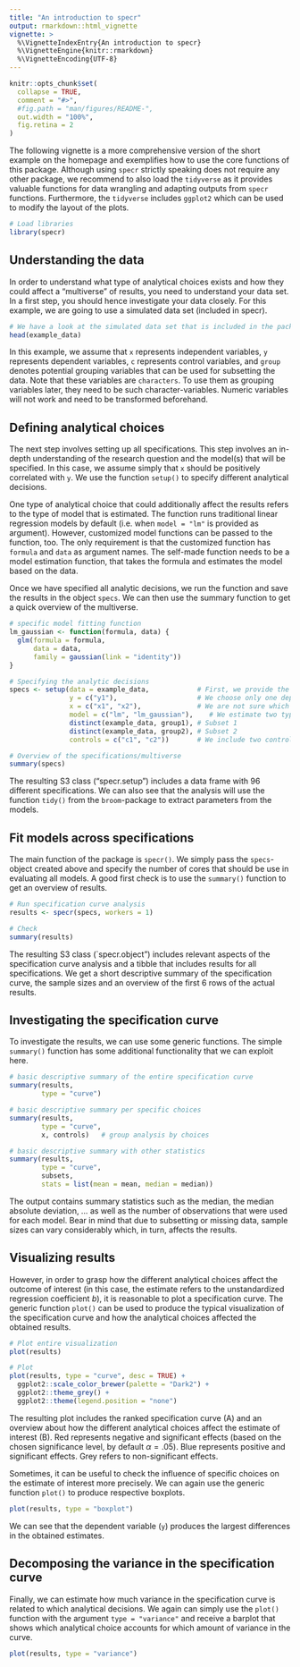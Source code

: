 ```yaml
---
title: "An introduction to specr"
output: rmarkdown::html_vignette
vignette: >
  %\VignetteIndexEntry{An introduction to specr}
  %\VignetteEngine{knitr::rmarkdown}
  %\VignetteEncoding{UTF-8}
---
```


```r
knitr::opts_chunk$set(
  collapse = TRUE,
  comment = "#>",
  #fig.path = "man/figures/README-",
  out.width = "100%",
  fig.retina = 2
)
```


The following vignette is a more comprehensive version of the short example on the homepage and exemplifies how to use the core functions of this package. Although using `specr` strictly speaking does not require any other package, we recommend to also load the `tidyverse` as it provides valuable functions for data wrangling and adapting outputs from `specr` functions. Furthermore, the `tidyverse` includes `ggplot2` which can be used to modify the layout of the plots. 

```r
# Load libraries
library(specr)
```


## Understanding the data

In order to understand what type of analytical choices exists and how they could affect a "multiverse" of results, you need to understand your data set. In a first step, you should hence investigate your data closely. For this example, we are going to use a simulated data set (included in specr). 

```r
# We have a look at the simulated data set that is included in the package
head(example_data)
```

In this example, we assume that `x` represents independent variables, `y` represents dependent variables, `c` represents control variables, and `group` denotes potential grouping variables that can be used for subsetting the data. Note that these variables are `characters`. To use them as grouping variables later, they need to be such character-variables. Numeric variables will not work and need to be transformed beforehand. 

## Defining analytical choices

The next step involves setting up all specifications. This step involves an in-depth understanding of the research question and the model(s) that will be specified. In this case, we assume simply that `x` should be positively correlated with `y`. We use the function `setup()` to specify different analytical decisions. 

One type of analytical choice that could additionally affect the results refers to the type of model that is estimated. The function runs traditional linear regression models by default (i.e. when `model = "lm"` is provided as argument). However, customized model functions can be passed to the function, too. The only requirement is that the customized function has `formula` and `data` as argument names. The self-made function needs to be a model estimation function, that takes the formula and estimates the model based on the data.

Once we have specified all analytic decisions, we run the function and save the results in the object `specs`. We can then use the summary function to get a quick overview of the multiverse. 

```r
# specific model fitting function
lm_gaussian <- function(formula, data) {
  glm(formula = formula, 
      data = data, 
      family = gaussian(link = "identity"))
}

# Specifying the analytic decisions
specs <- setup(data = example_data,            # First, we provide the data set
               y = c("y1"),                    # We choose only one dependent variale
               x = c("x1", "x2"),              # We are not sure which independent variable is better
               model = c("lm", "lm_gaussian"),    # We estimate two types of models
               distinct(example_data, group1), # Subset 1
               distinct(example_data, group2), # Subset 2
               controls = c("c1", "c2"))       # We include two control variable 

# Overview of the specifications/multiverse
summary(specs)
```

The resulting S3 class ("specr.setup") includes a data frame with 96 different specifications. We can also see that the analysis will use the function `tidy()` from the `broom`-package to extract parameters from the models. 


## Fit models across specifications

The main function of the package is `specr()`. We simply pass the `specs`-object created above and specify the number of cores that should be use in evaluating all models. A good first check is to use the `summary()` function to get an overview of results. 

```r
# Run specification curve analysis
results <- specr(specs, workers = 1)  

# Check
summary(results)
```

The resulting S3 class (`specr.object") includes relevant aspects of the specification curve analysis and a tibble that includes results for all specifications. We get a short descriptive summary of the specification curve, the sample sizes and an overview of the first 6 rows of the actual results. 


## Investigating the specification curve

To investigate the results, we can use some generic functions. The simple `summary()` function has some additional functionality that we can exploit here. 

```r
# basic descriptive summary of the entire specification curve
summary(results, 
        type = "curve")

# basic descriptive summary per specific choices
summary(results, 
        type = "curve", 
        x, controls)   # group analysis by choices

# basic descriptive summary with other statistics
summary(results, 
        type = "curve", 
        subsets, 
        stats = list(mean = mean, median = median))
```

The output contains summary statistics such as the median, the median absolute deviation, ... as well as the number of observations that were used for each model. Bear in mind that due to subsetting or missing data, sample sizes can vary considerably which, in turn, affects the results.

## Visualizing results

However, in order to grasp how the different analytical choices affect the outcome of interest (in this case, the estimate refers to the unstandardized regression coefficient *b*), it is reasonable to plot a specification curve. The generic function `plot()` can be used to produce the typical visualization of the specification curve and how the analytical choices affected the obtained results. 

```r
# Plot entire visualization
plot(results)

# Plot 
plot(results, type = "curve", desc = TRUE) +
  ggplot2::scale_color_brewer(palette = "Dark2") +
  ggplot2::theme_grey() +
  ggplot2::theme(legend.position = "none")
```

The resulting plot includes the ranked specification curve (A) and an overview about how the different analytical choices affect the estimate of interest (B). Red represents negative and significant effects (based on the chosen significance level, by default $\alpha = .05$). Blue represents positive and significant effects. Grey refers to non-significant effects. 

Sometimes, it can be useful to check the influence of specific choices on the estimate of interest more precisely. We can again use the generic function `plot()` to produce respective boxplots.

```r
plot(results, type = "boxplot")
```

We can see that the dependent variable (`y`) produces the largest differences in the obtained estimates.

## Decomposing the variance in the specification curve

Finally, we can estimate how much variance in the specification curve is related to which analytical decisions. We again can simply use the `plot()` function with the argument `type = "variance"` and receive a barplot that shows which analytical choice accounts for which amount of variance in the curve. 

```r
plot(results, type = "variance")
```

